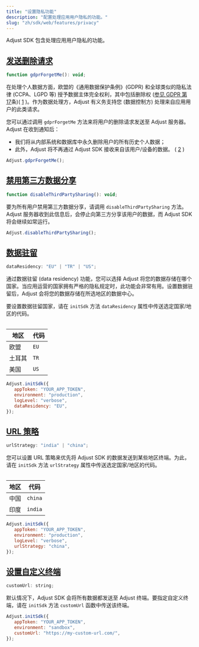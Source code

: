 ```yaml
---
title: "设置隐私功能"
description: "配置处理应用用户隐私的功能。"
slug: "zh/sdk/web/features/privacy"
---
```


Adjust SDK 包含处理应用用户隐私的功能。

## [发送删除请求](send-erasure-request)

<CodeBlock title="方法签名">

```js
function gdprForgetMe(): void;
```

</CodeBlock>

在处理个人数据方面，欧盟的《通用数据保护条例》\(GDPR\) 和全球类似的隐私法律 \(CCPA、LGPD 等\) 授予数据主体完全权利，其中包括删除权 \([参见 GDPR 第 17](https://gdpr.eu/article-17-right-to-be-forgotten/)条\)\( [1](https://help.adjust.com/zh/article/gdpr#ref-1) \)。作为数据处理方，Adjust 有义务支持您 \(数据控制方\) 处理来自应用用户的此类请求。

您可以通过调用 `gdprForgetMe` 方法来将用户的删除请求发送至 Adjust 服务器。Adjust 在收到通知后：

-  我们将从内部系统和数据库中永久删除用户的所有历史个人数据；
-  此外，Adjust 将不再通过 Adjust SDK 接收来自该用户/设备的数据。 \( [2](https://help.adjust.com/zh/article/gdpr#ref-2) \)

```js
Adjust.gdprForgetMe();
```

## [禁用第三方数据分享](disable-third-party-sharing)

<CodeBlock title="方法签名">

```js
function disableThirdPartySharing(): void;
```

</CodeBlock>

要为所有用户禁用第三方数据分享，请调用 `disableThirdPartySharing` 方法。Adjust 服务器收到此信息后，会停止向第三方分享该用户的数据，而 Adjust SDK 将会继续如常运行。

```js
Adjust.disableThirdPartySharing();
```

## [数据驻留](data-residency)

<CodeBlock title="属性声明">

```js
dataResidency: "EU" | "TR" | "US";
```

</CodeBlock>

通过数据驻留 \(data residency\) 功能，您可以选择 Adjust 将您的数据存储在哪个国家。当应用运营的国家拥有严格的隐私规定时，此功能会非常有用。设置数据驻留后，Adjust 会将您的数据存储在所选地区的数据中心。

要设置数据驻留国家，请在 `initSdk` 方法 `dataResidency` 属性中传送选定国家/地区的代码。

<Table>

| 地区   | 代码 |
| ------ | ---- |
| 欧盟   | `EU` |
| 土耳其 | `TR` |
| 美国   | `US` |

</Table>

```js
Adjust.initSdk({
   appToken: "YOUR_APP_TOKEN",
   environment: "production",
   logLevel: "verbose",
   dataResidency: "EU",
});
```

## [URL 策略](url-strategy)

<CodeBlock title="属性声明">

```js
urlStrategy: "india" | "china";
```

</CodeBlock>

您可以设置 URL 策略来优先将 Adjust SDK 的数据发送到某些地区终端。为此，请在 `initSdk` 方法 `urlStrategy` 属性中传送选定国家/地区的代码。

<Table>

| 地区 | 代码    |
| ---- | ------- |
| 中国 | `china` |
| 印度 | `india` |

</Table>

```js
Adjust.initSdk({
   appToken: "YOUR_APP_TOKEN",
   environment: "production",
   logLevel: "verbose",
   urlStrategy: "china",
});
```

## [设置自定义终端](set-custom-endpoint)

<CodeBlock title="属性声明">

```js
customUrl: string;
```

</CodeBlock>

默认情况下，Adjust SDK 会将所有数据都发送至 Adjust 终端。要指定自定义终端，请在 `initSdk` 方法 `customUrl` 函数中传送该终端。

```js
Adjust.initSdk({
   appToken: "YOUR_APP_TOKEN",
   environment: "sandbox",
   customUrl: "https://my-custom-url.com/",
});
```
